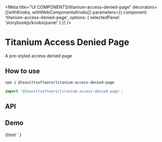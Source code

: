 

<Meta
  title="UI COMPONENTS/titanium-access-denied-page"
  decorators={[withKnobs, withWebComponentsKnobs]}
  parameters={{ component: 'titanium-access-denied-page', options: { selectedPanel: 'storybookjs/knobs/panel' } }}
/>

# Titanium Access Denied Page

A pre-styled access denied page

## How to use

```bash
npm i @leavittsoftware/titanium-access-denied-page
```

```js
import '@leavittsoftware/titanium-access-denied-page';
```

## API

<Props of="titanium-access-denied-page" />

## Demo

<Preview withToolbar>
  <Story name="Docs">{html` <titanium-access-denied-page></titanium-access-denied-page> `}</Story>
</Preview>
